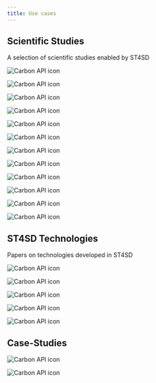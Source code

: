 ```yaml
---
title: Use cases
---
```


<!--

  Copyright IBM Inc. All Rights Reserved.
  SPDX-License-Identifier: Apache-2.0

-->

## Scientific Studies

A selection of scientific studies enabled by ST4SD

<Row className="resource-card-group">
<Column colMd={4} colLg={4} noGutterMdLeft>
  <ArticleCard
      subTitle="J. Phys. Chem. B"
      title="Model for the Simulation of the CnEm Nonionic Surfactant Family Derived from Recent Experimental Results"
      actionIcon="arrowRight"
      color="dark"
      href="https://dx.doi.org/10.1021/acs.jpcb.0c06132"
      >

![Carbon API icon](../assets/images/use-cases/parameterisation.png)

  </ArticleCard>
</Column>

<Column colMd={4} colLg={4} noGutterMdLeft>
  <ArticleCard
      subTitle="JCTC"
      title="The Role of Chemical Heterogeneity in Surfactant Adsorption at Solid−Liquid Interfaces"
      actionIcon="arrowRight"
      color="dark"
      href="https://dx.doi.org/10.1021/acs.jctc.0c00759"
      >

![Carbon API icon](../assets/images/use-cases/surface.png)

  </ArticleCard>
</Column>

<Column colMd={4} colLg={4} noGutterMdLeft>
    <ArticleCard
      subTitle='SIAM News'
      title="Computational Topology in Geometric Design: Manifolds to Molecules"
      actionIcon="arrowRight"
      color="dark"
      href="https://www.researchgate.net/publication/343126127_Computational_Topology_in_Geometric_Design_Manifolds_to_Molecules"
      >

![Carbon API icon](../assets/images/use-cases/siam.png)

  </ArticleCard>
</Column>

<Column colMd={4} colLg={4} noGutterMdLeft>
    <ArticleCard
      subTitle='JCTC'
      title="An Efficient Algorithm for Topological Characterisation of Worm-Like and Branched Micelle Structures from Simulations"
      actionIcon="arrowRight"
      color="dark"
      href="https://dx.doi.org/10.1021/acs.jctc.0c00311"
      >

![Carbon API icon](../assets/images/use-cases/worm.png)

  </ArticleCard>
</Column>

<Column colMd={4} colLg={4} noGutterMdLeft>
    <ArticleCard
      subTitle='Polymer International'
      title="What Can Digitization Do For Formulated Product Innovation and Development?"
      actionIcon="arrowRight"
      color="dark"
      href="https://dx.doi.org/10.1002/pi.6056"
      >

![Carbon API icon](../assets/images/use-cases/polymer.png)

  </ArticleCard>
</Column>

<Column colMd={4} colLg={4} noGutterMdLeft>
    <ArticleCard
      subTitle="J. Phys. Chem. B"
      title="Toward a Standard Protocol for Micelle Simulation"
      actionIcon="arrowRight"
      color="dark"
      href="https://dx.doi.org/10.1021/acs.jpcb.6b03075"
      >

![Carbon API icon](../assets/images/use-cases/m101.png)

  </ArticleCard>
</Column>

<Column colMd={4} colLg={4} noGutterMdLeft>
    <ArticleCard
      subTitle="J. Phys. Chem. B"
      title="The Challenge to Reconcile Experimental Micellar Properties of the CnEm Nonionic Surfactant Family"
      actionIcon="arrowRight"
      color="dark"
      href="https://dx.doi.org/10.1021/acs.jpcb.8b11568"
      >

![Carbon API icon](../assets/images/use-cases/exp.png)

  </ArticleCard>
</Column>

<Column colMd={4} colLg={4} noGutterMdLeft>
    <ArticleCard
      title="Phase separation in ternary alcohol/water/hydrocarbin systems: Comparison of micro and meso scale methods"
      subTitle="In preparation"
      color="dark"
      href="javascript:void(0);"
      >

![Carbon API icon](../assets/images/use-cases/Article_06.png)

  </ArticleCard>
</Column>

<Column colMd={4} colLg={4} noGutterMdLeft>
    <ArticleCard
      title="Utilizing Machine Learning for Efficient Parameterization of Coarse Grained Molecular Force Fields"
      subTitle="J. Chem. Inf. Model"
      actionIcon="arrowRight"
      color="dark"
      href="https://pubs.acs.org/doi/abs/10.1021/acs.jcim.9b00646"
      >

![Carbon API icon](../assets/images/use-cases/ml-param-force-fields.png)

  </ArticleCard>
</Column>

<Column colMd={4} colLg={4} noGutterMdLeft>
    <ArticleCard
      title="Bayesian optimization for accelerated drug discovery"
      subTitle="IBM J. Of Res. and Dev."
      actionIcon="arrowRight"
      color="dark"
      href="https://ieeexplore.ieee.org/document/8539993"
      >

![Carbon API icon](../assets/images/use-cases/bayesopt-drug-discovery.png)

  </ArticleCard>
</Column>

<Column colMd={4} colLg={4} noGutterMdLeft>
    <ArticleCard
      title="Using Bayesian Optimization to Accelerate Virtual Screening for the Discovery of Therapeutics Appropriate for Repurposing for COVID-19"
      subTitle="Pre-Print"
      actionIcon="arrowRight"
      color="dark"
      href="https://arxiv.org/abs/2005.07121"
      >

![Carbon API icon](../assets/images/use-cases/bayesopt-covid.png)

  </ArticleCard>
</Column>

<Column colMd={4} colLg={4} noGutterMdLeft>
    <ArticleCard
      title="Accelerating computational discovery of porous solids through improved navigation of energy-structure-function maps"
      subTitle="J. Science Advances"
      actionIcon="arrowRight"
      color="dark"
      href="https://www.science.org/doi/full/10.1126/sciadv.abi4763"
      >

![Carbon API icon](../assets/images/use-cases/acc-disc-porous.png)

  </ArticleCard>
</Column>
</Row>

## ST4SD Technologies

Papers on technologies developed in ST4SD

<Row className="resource-card-group">

<Column colMd={4} colLg={4} noGutterMdLeft>
    <ArticleCard
      title="Fast, Transparent, and High-Fidelity Memoization Cache-Keys for Computational Workflows"
      subTitle="IEEE Services 2022"
      actionIcon="arrowRight"
      color="dark"
      href="https://ieeexplore.ieee.org/document/9860151"
      >

![Carbon API icon](../assets/images/use-cases/memoization.png)

  </ArticleCard>
</Column>

<Column colMd={4} colLg={4} noGutterMdLeft>
    <ArticleCard
      title="Towards an Approximation-Aware Computational Workflow Framework for Accelerating Large-Scale Discovery Tasks"
      subTitle="ApPLIED 2022"
      actionIcon="arrowRight"
      color="dark"
      href="https://dl.acm.org/doi/10.1145/3524053.3542746"
      >

![Carbon API icon](../assets/images/use-cases/approximation-aware-wf.png)

  </ArticleCard>
</Column>

<Column colMd={4} colLg={4} noGutterMdLeft>
    <ArticleCard
      title="Powerful, transferable representations for molecules through intelligent task selection in deep multitask networks"
      subTitle="J. Physical Chemistry Chemical Physics"
      actionIcon="arrowRight"
      color="dark"
      href="https://pubs.rsc.org/en/content/articlelanding/2020/cp/d0cp02319a/unauth"
      >

![Carbon API icon](../assets/images/use-cases/powerful-rep-molecules.png)

  </ArticleCard>
</Column>

<Column colMd={4} colLg={4} noGutterMdLeft>
    <ArticleCard
      title="Efficient and Scalable Batch Bayesian Optimization Using K-Means"
      subTitle="Pre-Print"
      actionIcon="arrowRight"
      color="dark"
      href="https://arxiv.org/abs/1806.01159"
      >

![Carbon API icon](../assets/images/use-cases/eff-scalable-batch-bayesopt.png)

  </ArticleCard>
</Column>

<Column colMd={4} colLg={4} noGutterMdLeft>
    <ArticleCard
      title="Accelerating materials discovery using artificial intelligence, high performance computing and robotics"
      subTitle="npj Comp. Materials"
      actionIcon="arrowRight"
      color="dark"
      href="https://www.nature.com/articles/s41524-022-00765-z"
      >

![Carbon API icon](../assets/images/use-cases/acc-mat-disc-using-ai-hpc.png)

  </ArticleCard>
</Column>

</Row>

## Case-Studies

<!--
VV: The url
https://www.ibm.com/blogs/research/2020/07/ibm-researchers-develop-easy-to-use-virtual-experiments-for-unilever-chemists/
no longer works
-->
<Row className="resource-card-group">
<Column colMd={4} colLg={4} noGutterMdLeft>
  <ArticleCard
      title="IBM Researchers develop easy-to-use virtual experiments for Unilever chemists"
      actionIcon="arrowRight"
      color="dark"
      href="https://www.researchgate.net/publication/343126354_IBM_Researchers_Develop_Easy-to-Use_Virtual_Experiments_for_Unilever_Chemists"
      >

![Carbon API icon](../assets/images/use-cases/unilever.png)

  </ArticleCard>
</Column>

<Column colMd={4} colLg={4} noGutterMdLeft>
  <ArticleCard
      title="Virtual formulation of polymeric systems"
      actionIcon="arrowRight"
      color="dark"
      href="https://www.hartree.stfc.ac.uk/publications/case-studies/2020/06/12/computational-formulation-for-polymers/">

![Carbon API icon](../assets/images/use-cases/johnson-matthey.png)

  </ArticleCard>
</Column>

</Row>
